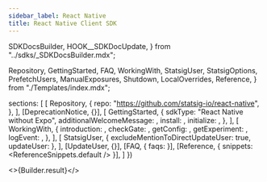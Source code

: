 ```yaml
---
sidebar_label: React Native
title: React Native Client SDK
---
```



  SDKDocsBuilder,
  HOOK__SDKDocUpdate,
} from "../sdks/_SDKDocsBuilder.mdx";

  Repository,
  GettingStarted,
  FAQ,
  WorkingWith,
  StatsigUser,
  StatsigOptions,
  PrefetchUsers,
  ManualExposures,
  Shutdown,
  LocalOverrides,
  Reference,
} from "./Templates/index.mdx";



  sections: [
    [
      Repository,
      {
        repo: "https://github.com/statsig-io/react-native",
      },
    ],
    [DeprecationNotice, {}],
    [
      GettingStarted,
      {
        sdkType: "React Native without Expo",
        additionalWelcomeMessage: <AdditionalWelcome />,
        install: <Install />,
        initialize: <Initialize />,
      },
    ],
    [
      WorkingWith,
      {
        introduction: <WorkingWithIntro />,
        checkGate: <CheckGate />,
        getConfig: <GetConfig />,
        getExperiment: <GetExperiment />,
        logEvent: <LogEvent />,
      },
    ],
    [
      StatsigUser,
      { excludeMentionToDirectUpdateUser: true, updateUser: <InitUser /> },
    ],
    [UpdateUser, {}],
    [FAQ, { faqs: <MoreFAQs /> }],
    [Reference, { snippets: <ReferenceSnippets.default /> }],
  ]
})


<>{Builder.result}</>

